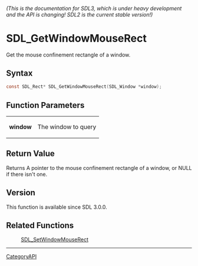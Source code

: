 ====== (This is the documentation for SDL3, which is under heavy development and the API is changing! SDL2 is the current stable version!) ======
= SDL_GetWindowMouseRect =

Get the mouse confinement rectangle of a window.

== Syntax ==

<syntaxhighlight lang='c'>
const SDL_Rect* SDL_GetWindowMouseRect(SDL_Window *window);
</syntaxhighlight>

== Function Parameters ==

{|
|'''window'''
|The window to query
|}

== Return Value ==

Returns A pointer to the mouse confinement rectangle of a window, or NULL
if there isn't one.

== Version ==

This function is available since SDL 3.0.0.

== Related Functions ==

:[[SDL_SetWindowMouseRect]]

----
[[CategoryAPI]]


